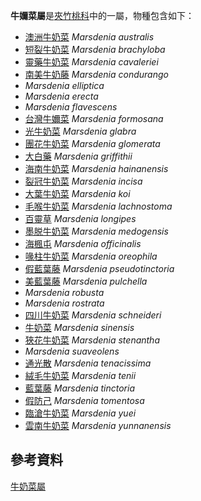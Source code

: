 {{Automatic taxobox
|image = Starr 080530-4659 Marsdenia floribunda.jpg
|image_caption = ''Marsdenia floribunda''
| taxon = Marsdenia
|subdivision_ranks = 物種
|subdivision = 約100種<ref name=china>[http://www.efloras.org/florataxon.aspx?flora_id=2&taxon_id=119745 Flora of China: ''Marsdenia'']</ref>，見文中
|}}
'''牛嬭菜屬'''是[[夾竹桃科|夾竹桃科]]中的一屬，物種包含如下：

*[[澳洲牛奶菜|澳洲牛奶菜]] ''Marsdenia australis''
*[[短裂牛奶菜|短裂牛奶菜]] ''Marsdenia brachyloba''
*[[靈藥牛奶菜|靈藥牛奶菜]] ''Marsdenia cavaleriei''
*[[南美牛奶藤|南美牛奶藤]] ''Marsdenia condurango''
* ''Marsdenia elliptica''
* ''Marsdenia erecta''
* ''Marsdenia flavescens''
*[[台灣牛嬭菜|台灣牛嬭菜]] ''Marsdenia formosana''
*[[光牛奶菜|光牛奶菜]] ''Marsdenia glabra''
*[[團花牛奶菜|團花牛奶菜]] ''Marsdenia glomerata''
*[[大白藥|大白藥]] ''Marsdenia griffithii''
*[[海南牛奶菜|海南牛奶菜]] ''Marsdenia hainanensis''
*[[裂冠牛奶菜|裂冠牛奶菜]] ''Marsdenia incisa''
*[[大葉牛奶菜|大葉牛奶菜]] ''Marsdenia koi''
*[[毛喉牛奶菜|毛喉牛奶菜]] ''Marsdenia lachnostoma''
*[[百靈草|百靈草]] ''Marsdenia longipes''
*[[墨脱牛奶菜|墨脱牛奶菜]] ''Marsdenia medogensis''
*[[海楓屯|海楓屯]] ''Marsdenia officinalis''
*[[喙柱牛奶菜|喙柱牛奶菜]] ''Marsdenia oreophila''
*[[假藍葉藤|假藍葉藤]] ''Marsdenia pseudotinctoria''
*[[美藍葉藤|美藍葉藤]] ''Marsdenia pulchella''
* ''Marsdenia robusta''
* ''Marsdenia rostrata''
*[[四川牛奶菜|四川牛奶菜]] ''Marsdenia schneideri''
*[[牛奶菜|牛奶菜]] ''Marsdenia sinensis''
*[[狹花牛奶菜|狹花牛奶菜]] ''Marsdenia stenantha''
* ''Marsdenia suaveolens''
*[[通光散|通光散]] ''Marsdenia tenacissima''
*[[絨毛牛奶菜|絨毛牛奶菜]] ''Marsdenia tenii''
*[[藍葉藤|藍葉藤]] ''Marsdenia tinctoria''
*[[假防己|假防己]] ''Marsdenia tomentosa''
*[[臨滄牛奶菜|臨滄牛奶菜]] ''Marsdenia yuei''
*[[雲南牛奶菜|雲南牛奶菜]] ''Marsdenia yunnanensis''

==參考資料==
{{reflist}}
{{Taxonbar|from=Q1936810}}

[[Category:牛奶菜屬|]]


{{plant-stub}}